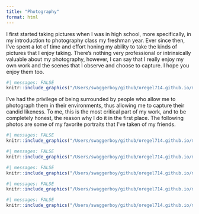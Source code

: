 ```yaml
---
title: "Photography"
format: html
---
```


I first started taking pictures when I was in high school, more specifically, in my introduction to photography class my freshman year. Ever since then, I’ve spent a lot of time and effort honing my ability to take the kinds of pictures that I enjoy taking. There’s nothing very professional or intrinsically valuable about my photography, however, I can say that I really enjoy my own work and the scenes that I observe and choose to capture. I hope you enjoy them too. 
```r
#| messages: FALSE
knitr::include_graphics("/Users/swaggerboy/github/oregel714.github.io/media/mark.jpeg")
```

I've had the privilege of being surrounded by people who allow me to photograph them in their environments, thus allowing me to capture their candid likeness. To me, this is the most critical part of my work, and to be completely honest, the reason why I do it in the first place. The following photos are some of my favorite portraits that I've taken of my friends. 

```r
#| messages: FALSE
knitr::include_graphics("/Users/swaggerboy/github/oregel714.github.io/media/mateo.jpeg")

```
```r
#| messages: FALSE
knitr::include_graphics("/Users/swaggerboy/github/oregel714.github.io/media/hayden.jpeg")
```





```r
#| messages: FALSE
knitr::include_graphics("/Users/swaggerboy/github/oregel714.github.io/media/kacie.jpeg")
```
```r
#| messages: FALSE
knitr::include_graphics("/Users/swaggerboy/github/oregel714.github.io/media/melissa.jpeg")
```
```r
#| messages: FALSE
knitr::include_graphics("/Users/swaggerboy/github/oregel714.github.io/media/ethan.jpeg")
```
